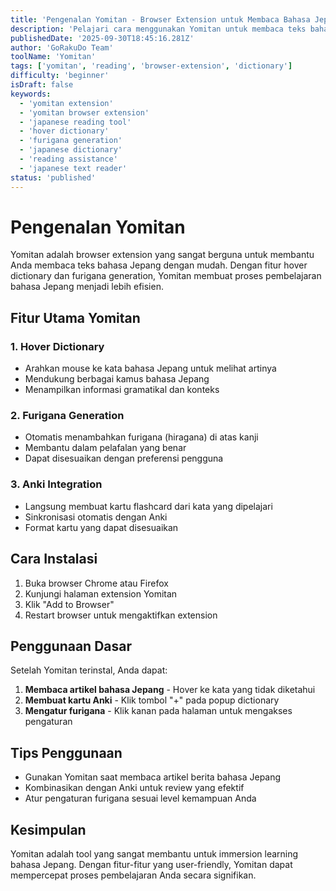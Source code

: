 ```yaml
---
title: 'Pengenalan Yomitan - Browser Extension untuk Membaca Bahasa Jepang'
description: 'Pelajari cara menggunakan Yomitan untuk membaca teks bahasa Jepang dengan mudah melalui hover dictionary dan furigana generation.'
publishedDate: '2025-09-30T18:45:16.281Z'
author: 'GoRakuDo Team'
toolName: 'Yomitan'
tags: ['yomitan', 'reading', 'browser-extension', 'dictionary']
difficulty: 'beginner'
isDraft: false
keywords:
  - 'yomitan extension'
  - 'yomitan browser extension'
  - 'japanese reading tool'
  - 'hover dictionary'
  - 'furigana generation'
  - 'japanese dictionary'
  - 'reading assistance'
  - 'japanese text reader'
status: 'published'
---
```


# Pengenalan Yomitan

Yomitan adalah browser extension yang sangat berguna untuk membantu Anda membaca teks bahasa Jepang dengan mudah. Dengan fitur hover dictionary dan furigana generation, Yomitan membuat proses pembelajaran bahasa Jepang menjadi lebih efisien.

## Fitur Utama Yomitan

### 1. Hover Dictionary

- Arahkan mouse ke kata bahasa Jepang untuk melihat artinya
- Mendukung berbagai kamus bahasa Jepang
- Menampilkan informasi gramatikal dan konteks

### 2. Furigana Generation

- Otomatis menambahkan furigana (hiragana) di atas kanji
- Membantu dalam pelafalan yang benar
- Dapat disesuaikan dengan preferensi pengguna

### 3. Anki Integration

- Langsung membuat kartu flashcard dari kata yang dipelajari
- Sinkronisasi otomatis dengan Anki
- Format kartu yang dapat disesuaikan

## Cara Instalasi

1. Buka browser Chrome atau Firefox
2. Kunjungi halaman extension Yomitan
3. Klik "Add to Browser"
4. Restart browser untuk mengaktifkan extension

## Penggunaan Dasar

Setelah Yomitan terinstal, Anda dapat:

1. **Membaca artikel bahasa Jepang** - Hover ke kata yang tidak diketahui
2. **Membuat kartu Anki** - Klik tombol "+" pada popup dictionary
3. **Mengatur furigana** - Klik kanan pada halaman untuk mengakses pengaturan

## Tips Penggunaan

- Gunakan Yomitan saat membaca artikel berita bahasa Jepang
- Kombinasikan dengan Anki untuk review yang efektif
- Atur pengaturan furigana sesuai level kemampuan Anda

## Kesimpulan

Yomitan adalah tool yang sangat membantu untuk immersion learning bahasa Jepang. Dengan fitur-fitur yang user-friendly, Yomitan dapat mempercepat proses pembelajaran Anda secara signifikan.
